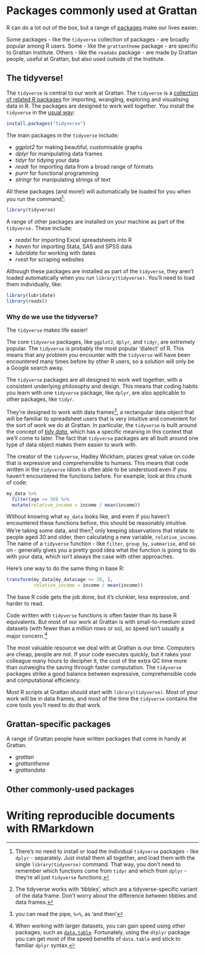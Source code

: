 # Packages commonly used at Grattan

R can do a lot out of the box, but a range of [packages](#packages) make our lives easier.

Some packages - like the `tidyverse` collection of packages - are broadly popular among R users. Some - like the `grattantheme` package - are specific to Grattan Institute. Others - like the `readabs` package - are made by Grattan people, useful at Grattan, but also used outside of the Institute.

## The tidyverse! {#tidyverse}

The `tidyverse` is central to our work at Grattan. The `tidyverse` is a [collection of related R packages](https://www.tidyverse.org/packages/) for importing, wrangling, exploring and visualising data in R. The packages are designed to work well together. You install the `tidyverse` in the [usual way](#install-packages):

```r
install.packages("tidyverse")
```

The main packages in the `tidyverse` include:

* *ggplot2* for making beautiful, customisable graphs
* *dplyr* for manipulating data frames
* *tidyr* for tidying your data
* *readr* for importing data from a broad range of formats
* *purrr* for functional programming
* *stringr* for manipulating strings of text

All these packages (and more!) will automatically be loaded for you when you run the command^[There's no need to install or load the individual `tidyverse` packages - like `dplyr` - separately. Just install them all together, and load them with the single `library(tidyverse)` command. That way, you don't need to remember which functions come from `tidyr` and which from `dplyr` - they're all just `tidyverse` functions.]:

```r
library(tidyverse)
```

A range of other packages are installed on your machine as part of the `tidyverse.` These include:

* *readxl* for importing Excel spreadsheets into R
* *haven* for importing Stata, SAS and SPSS data
* *lubridate* for working with dates
* *rvest* for scraping websites

Although these packages are installed as part of the `tidyverse`, they aren't loaded automatically when you run `library(tidyverse)`. You'll need to load them individually, like:

```r
library(lubridate)
library(readxl)
```

### Why do we use the tidyverse?

The `tidyverse` makes life easier! 

The core `tidyverse` packages, like `ggplot2`, `dplyr`, and `tidyr`, are extremely popular. The `tidyverse` is probably the most popular 'dialect' of R. This means that any problem you encounter with the `tidyverse` will have been encountered many times before by other R users, so a solution will only be a Google search away.

The `tidyverse` packages are all designed to work well together, with a consistent underlying philosophy and design. This means that coding habits you learn with one `tidyverse` package, like `dplyr`, are also applicable to other packages, like `tidyr`. 

They're designed to work with data frames^[The tidyverse works with 'tibbles', which are a tidyverse-specific variant of the data frame. Don't worry about the difference between tibbles and data frames.], a rectangular data object that will be familiar to spreadsheet users that is very intuitive and convenient for the sort of work we do at Grattan. In particular, the `tidyverse` is built around the concept of [*tidy data*](https://cran.r-project.org/web/packages/tidyr/vignettes/tidy-data.html), which has a specific meaning in this context that we'll come to later. The fact that `tidyverse` packages are all built around one type of data object makes them easier to work with.

The creator of the `tidyverse`, Hadley Wickham, places great value on code that is expressive and comprehensible to humans. This means that code written in the `tidyverse` idiom is often able to be understood even if you haven't encountered the functions before. For example, look at this chunk of code:

```r
my_data %>%
  filter(age >= 30) %>%
  mutate(relative_income = income / mean(income))
```

Without knowing what `my_data` looks like, and even if you haven't encountered these functions before, this should be reasonably intuitive. We're taking some data, and then^[you can read the pipe, `%>%`, as 'and then'] only keeping observations that relate to people aged 30 and older, then calculating a new variable, `relative_income`. The name of a `tidyverse` function - like `filter`, `group_by`, `summarise`, and so on - generally gives you a pretty good idea what the function is going to do with your data, which isn't always the case with other approaches.

Here's one way to do the same thing in base R: 

```r

transform(my_data[my_data$age >= 30, ],
          relative_income = income / mean(income))

```

The base R code gets the job done, but it's clunkier, less expressive, and harder to read. 

Code written with `tidyverse` functions is often faster than its base R equivalents. But most of our work at Grattan is with small-to-medium sized datasets (with fewer than a million rows or so), so speed isn't usually a major concern.^[When working with larger datasets, you can gain speed using other packages, such as [`data.table`](https://cran.r-project.org/web/packages/data.table/vignettes/datatable-intro.html). Fortunately, using the `dtplyr` package you can get most of the speed benefits of `data.table` and stick to familiar `dplyr` syntax.]

The most valuable resource we deal with at Grattan is our time. Computers are cheap, people are not. If your code executes quickly, but it takes your colleague many hours to decipher it, the cost of the extra QC time more than outweighs the saving through faster computation. The `tidyverse` packages strike a good balance between expressive, comprehensible code and computational efficiency.

Most R scripts at Grattan should start with `library(tidyverse)`. Most of your work will be in data frames, and most of the time the `tidyverse` contains the core tools you'll need to do that work.

## Grattan-specific packages

A range of Grattan people have written packages that come in handy at Grattan.

* *grattan*
* *grattantheme*
* *grattandata*


## Other commonly-used packages

# Writing reproducible documents with RMarkdown
